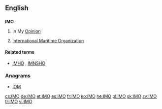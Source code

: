 ==English==
==={{initialism}}===
'''IMO'''

# {{internet}} In My [[opinion|Opinion]] 
# {{ship}} [[w:International Maritime Organization|International Maritime Organization]]

====Related terms====
* {{sense|internet}} [[IMHO]] , [[IMNSHO]]

===Anagrams===
* [[IOM#English|IOM]]

[[cs:IMO]]
[[de:IMO]]
[[et:IMO]]
[[es:IMO]]
[[fr:IMO]]
[[ko:IMO]]
[[he:IMO]]
[[pl:IMO]]
[[sk:IMO]]
[[sv:IMO]]
[[tr:IMO]]
[[vi:IMO]]